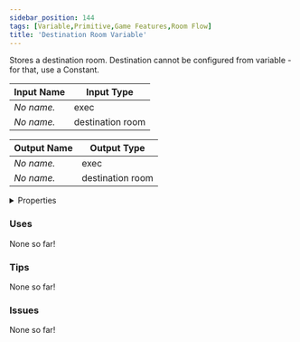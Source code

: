 ```yaml
---
sidebar_position: 144
tags: [Variable,Primitive,Game Features,Room Flow]
title: 'Destination Room Variable'
---
```


Stores a destination room. Destination cannot be configured from variable - for that, use a Constant.



<IChip uuid="31eab00d-a6f7-4505-9f84-02d3e1eedd86"/>

| Input Name | Input Type |
|-----------|-----------|
| *No name.* | exec |
| *No name.* | destination room |

| Output Name | Output Type |
|-----------|-----------|
| *No name.* | exec |
| *No name.* | destination room |


<details>
  <summary>Properties</summary>
  <div>
    <div>
    <table>
      <thead>
        <tr>
          <th>Is beta required?</th>
          <th>No</th>
        </tr>
        <tr>
          <th>Is this chip a trolling risk?</th>
          <th>No</th>
        </tr>
        <tr>
          <th>Is this chip a role assignment risk?</th>
          <th>No</th>
        </tr>
        <tr>
          <th>Chip UUID</th>
          <th>31eab00d-a6f7-4505-9f84-02d3e1eedd86</th>
        </tr>
        <tr>
          <th>Room availability</th>
          <th>Available everywhere</th>
        </tr>
      </thead>
    </table>
    </div>
  </div>
</details>

### Uses

None so far!

### Tips

None so far!

### Issues

None so far!